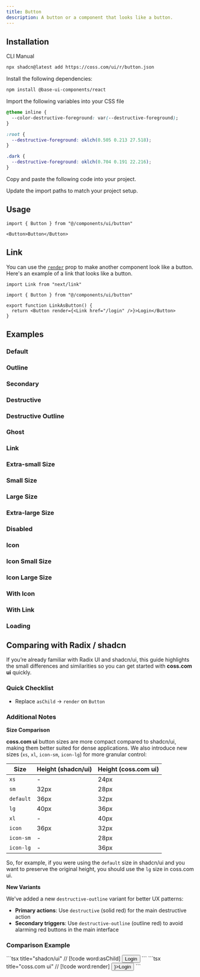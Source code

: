 ```yaml
---
title: Button
description: A button or a component that looks like a button.
---
```


<ComponentPreview name="button-demo" />

## Installation

<CodeTabs>

<TabsList>
  <TabsTab value="cli">CLI</TabsTab>
  <TabsTab value="manual">Manual</TabsTab>
</TabsList>
<TabsPanel value="cli">

```bash
npx shadcn@latest add https://coss.com/ui/r/button.json
```

</TabsPanel>

<TabsPanel value="manual">

<Steps>

<Step>Install the following dependencies:</Step>

```bash
npm install @base-ui-components/react
```

<Step>Import the following variables into your CSS file</Step>

```css
@theme inline {
  --color-destructive-foreground: var(--destructive-foreground);
}

:root {
  --destructive-foreground: oklch(0.505 0.213 27.518);
}

.dark {
  --destructive-foreground: oklch(0.704 0.191 22.216);
}
```

<Step>Copy and paste the following code into your project.</Step>

<ComponentSource name="button" title="components/ui/button.tsx" />

<Step>Update the import paths to match your project setup.</Step>

</Steps>

</TabsPanel>

</CodeTabs>

## Usage

```tsx
import { Button } from "@/components/ui/button"
```

```tsx
<Button>Button</Button>
```

## Link

You can use the [`render`](https://base-ui.com/react/utils/use-render#migrating-from-radix-ui) prop to make another component look like a button. Here's an example of a link that looks like a button.

```tsx
import Link from "next/link"

import { Button } from "@/components/ui/button"

export function LinkAsButton() {
  return <Button render={<Link href="/login" />}>Login</Button>
}
```

## Examples

### Default

<ComponentPreview
  name="button-demo"
  className="[&_[data-slot=code]_pre]:h-[240px] [&_[data-slot=preview]>*]:h-[240px]"
/>

### Outline

<ComponentPreview
  name="button-outline"
  className="[&_[data-slot=code]_pre]:h-[240px] [&_[data-slot=preview]>*]:h-[240px]"
/>

### Secondary

<ComponentPreview
  name="button-secondary"
  className="[&_[data-slot=code]_pre]:h-[240px] [&_[data-slot=preview]>*]:h-[240px]"
/>

### Destructive

<ComponentPreview
  name="button-destructive"
  className="[&_[data-slot=code]_pre]:h-[240px] [&_[data-slot=preview]>*]:h-[240px]"
/>

### Destructive Outline

<ComponentPreview
  name="button-destructive-outline"
  className="[&_[data-slot=code]_pre]:h-[240px] [&_[data-slot=preview]>*]:h-[240px]"
/>

### Ghost

<ComponentPreview
  name="button-ghost"
  className="[&_[data-slot=code]_pre]:h-[240px] [&_[data-slot=preview]>*]:h-[240px]"
/>

### Link

<ComponentPreview
  name="button-link"
  className="[&_[data-slot=code]_pre]:h-[240px] [&_[data-slot=preview]>*]:h-[240px]"
/>

### Extra-small Size

<ComponentPreview
  name="button-xs"
  className="[&_[data-slot=code]_pre]:h-[240px] [&_[data-slot=preview]>*]:h-[240px]"
/>

### Small Size

<ComponentPreview
  name="button-sm"
  className="[&_[data-slot=code]_pre]:h-[240px] [&_[data-slot=preview]>*]:h-[240px]"
/>

### Large Size

<ComponentPreview
  name="button-lg"
  className="[&_[data-slot=code]_pre]:h-[240px] [&_[data-slot=preview]>*]:h-[240px]"
/>

### Extra-large Size

<ComponentPreview
  name="button-xl"
  className="[&_[data-slot=code]_pre]:h-[240px] [&_[data-slot=preview]>*]:h-[240px]"
/>

### Disabled

<ComponentPreview
  name="button-disabled"
  className="[&_[data-slot=code]_pre]:h-[240px] [&_[data-slot=preview]>*]:h-[240px]"
/>

### Icon

<ComponentPreview
  name="button-icon"
  className="[&_[data-slot=code]_pre]:h-[240px] [&_[data-slot=preview]>*]:h-[240px]"
/>

### Icon Small Size

<ComponentPreview
  name="button-icon-sm"
  className="[&_[data-slot=code]_pre]:h-[240px] [&_[data-slot=preview]>*]:h-[240px]"
/>

### Icon Large Size

<ComponentPreview
  name="button-icon-lg"
  className="[&_[data-slot=code]_pre]:h-[240px] [&_[data-slot=preview]>*]:h-[240px]"
/>

### With Icon

<ComponentPreview
  name="button-with-icon"
  className="[&_[data-slot=code]_pre]:h-[240px] [&_[data-slot=preview]>*]:h-[240px]"
/>

### With Link

<ComponentPreview
  name="button-with-link"
  className="[&_[data-slot=code]_pre]:h-[240px] [&_[data-slot=preview]>*]:h-[240px]"
/>

### Loading

<ComponentPreview
  name="button-loading"
  className="[&_[data-slot=code]_pre]:h-[240px] [&_[data-slot=preview]>*]:h-[240px]"
/>

## Comparing with Radix / shadcn

If you’re already familiar with Radix UI and shadcn/ui, this guide highlights the small differences and similarities so you can get started with **coss.com ui** quickly.

### Quick Checklist

- Replace `asChild` → `render` on `Button`

### Additional Notes

**Size Comparison**

**coss.com ui** button sizes are more compact compared to shadcn/ui, making them better suited for
dense applications. We also introduce new sizes (`xs`, `xl`, `icon-sm`, `icon-lg`) for more granular control:

| Size      | Height (shadcn/ui) | Height (coss.com ui) |
| --------- | ------------------ | -------------------- |
| `xs`      | -                  | 24px                 |
| `sm`      | 32px               | 28px                 |
| `default` | 36px               | 32px                 |
| `lg`      | 40px               | 36px                 |
| `xl`      | -                  | 40px                 |
| `icon`    | 36px               | 32px                 |
| `icon-sm` | -                  | 28px                 |
| `icon-lg` | -                  | 36px                 |

So, for example, if you were using the `default` size in shadcn/ui and you want to preserve the original height, you should use the `lg` size in coss.com ui.

**New Variants**

We've added a new `destructive-outline` variant for better UX patterns:

- **Primary actions**: Use `destructive` (solid red) for the main destructive action
- **Secondary triggers**: Use `destructive-outline` (outline red) to avoid alarming red buttons in the main interface

### Comparison Example

<span data-lib="radix-ui">
  ```tsx title="shadcn/ui" // [!code word:asChild]
  <Button asChild>
    <Link href="/login">Login</Link>
  </Button>
  ```
</span>

<span data-lib="base-ui">
```tsx title="coss.com ui"
// [!code word:render]
<Button render={<Link href="/login" />}>Login</Button>
```
</span

>
